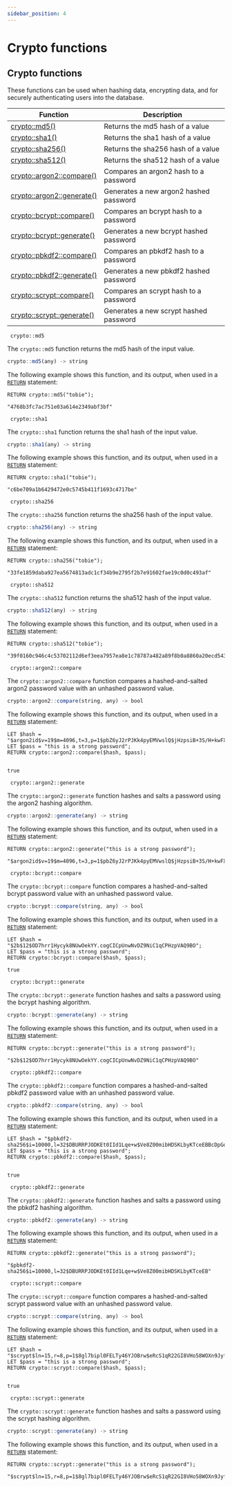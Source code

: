 ```yaml
---
sidebar_position: 4
---
```


# Crypto functions

## Crypto functions

These functions can be used when hashing data, encrypting data, and for securely authenticating users into the database.

<table>
<thead>
  <tr>
    <th>Function</th>
    <th>Description</th>
  </tr>
</thead>
<tbody>
  <tr>
    <td><a href="/docs/surrealql/functions/crypto#md5">crypto::md5()</a></td>
    <td>Returns the md5 hash of a value</td>
  </tr>
  <tr>
    <td><a href="/docs/surrealql/functions/crypto#sha1">crypto::sha1()</a></td>
    <td>Returns the sha1 hash of a value</td>
  </tr>
  <tr>
    <td><a href="/docs/surrealql/functions/crypto#sha256">crypto::sha256()</a></td>
    <td>Returns the sha256 hash of a value</td>
  </tr>
  <tr>
    <td><a href="/docs/surrealql/functions/crypto#sha512">crypto::sha512()</a></td>
    <td>Returns the sha512 hash of a value</td>
  </tr>
  <tr>
    <td><a href="/docs/surrealql/functions/crypto#argon2-compare">crypto::argon2::compare()</a></td>
    <td>Compares an argon2 hash to a password</td>
  </tr>
  <tr>
    <td><a href="/docs/surrealql/functions/crypto#argon2-generate">crypto::argon2::generate()</a></td>
    <td>Generates a new argon2 hashed password</td>
  </tr>
  <tr>
    <td><a href="/docs/surrealql/functions/crypto#bcrypt-compare">crypto::bcrypt::compare()</a></td>
    <td>Compares an bcrypt hash to a password</td>
  </tr>
  <tr>
    <td><a href="/docs/surrealql/functions/crypto#bcrypt-generate">crypto::bcrypt::generate()</a></td>
    <td>Generates a new bcrypt hashed password</td>
  </tr>
  <tr>
    <td><a href="/docs/surrealql/functions/crypto#pbkdf2-compare">crypto::pbkdf2::compare()</a></td>
    <td>Compares an pbkdf2 hash to a password</td>
  </tr>
  <tr>
    <td><a href="/docs/surrealql/functions/crypto#pbkdf2-generate">crypto::pbkdf2::generate()</a></td>
    <td>Generates a new pbkdf2 hashed password</td>
  </tr>
  <tr>
    <td><a href="/docs/surrealql/functions/crypto#scrypt-compare">crypto::scrypt::compare()</a></td>
    <td>Compares an scrypt hash to a password</td>
  </tr>
  <tr>
    <td><a href="/docs/surrealql/functions/crypto#scrypt-generate">crypto::scrypt::generate()</a></td>
    <td>Generates a new scrypt hashed password</td>
  </tr>
</tbody>
</table>

<div className='layout-group'>
<div className='heading'>
    <div id="md5" className='code'>
    <code> crypto::md5 </code>
    </div>
</div>

The `crypto::md5` function returns the md5 hash of the input value.

```js title="API DEFINITION"
crypto::md5(any) -> string
```
The following example shows this function, and its output, when used in a [`RETURN`](/docs/surrealql/statements/return) statement:

```surql
RETURN crypto::md5("tobie");

"4768b3fc7ac751e03a614e2349abf3bf"
```
</div>

<div className='layout-group'>
<div className='heading'>
    <div id="sha1" className='code'>
    <code> crypto::sha1</code>
    </div>
</div>

The `crypto::sha1` function returns the sha1 hash of the input value.

```js title="API DEFINITION"
crypto::sha1(any) -> string
```
The following example shows this function, and its output, when used in a [`RETURN`](/docs/surrealql/statements/return) statement:

```surql
RETURN crypto::sha1("tobie");

"c6be709a1b6429472e0c5745b411f1693c4717be"
```
</div>

<div className='layout-group'>
<div className='heading'>
    <div id="sha256" className='code'>
    <code> crypto::sha256 </code>
    </div>
</div>

The `crypto::sha256` function returns the sha256 hash of the input value.

```js title="API DEFINITION"
crypto::sha256(any) -> string
```
The following example shows this function, and its output, when used in a [`RETURN`](/docs/surrealql/statements/return) statement:

```surql
RETURN crypto::sha256("tobie");

"33fe1859daba927ea5674813adc1cf34b9e2795f2b7e91602fae19c0d0c493af"
```
</div>

<div className='layout-group'>
<div className='heading'>
    <div id="sha512" className='code'>
    <code> crypto::sha512 </code>
    </div>
</div>

The `crypto::sha512` function returns the sha512 hash of the input value.

```js title="API DEFINITION"
crypto::sha512(any) -> string
```
The following example shows this function, and its output, when used in a [`RETURN`](/docs/surrealql/statements/return) statement:

```surql
RETURN crypto::sha512("tobie");

"39f0160c946c4c53702112d6ef3eea7957ea8e1c78787a482a89f8b0a8860a20ecd543432e4a187d9fdcd1c415cf61008e51a7e8bf2f22ac77e458789c9cdccc"
```
</div>

<div className='layout-group'>
<div className='heading'>
    <div id="argon2-compare" className='code'>
    <code> crypto::argon2::compare </code>
    </div>
</div>

The `crypto::argon2::compare` function compares a hashed-and-salted argon2 password value with an unhashed password value.

```js title="API DEFINITION"
crypto::argon2::compare(string, any) -> bool
```
The following example shows this function, and its output, when used in a [`RETURN`](/docs/surrealql/statements/return) statement:

```surql
LET $hash = "$argon2id$v=19$m=4096,t=3,p=1$pbZ6yJ2rPJKk4pyEMVwslQ$jHzpsiB+3S/H+kwFXEcr10vmOiDkBkydVCSMfRxV7CA";
LET $pass = "this is a strong password";
RETURN crypto::argon2::compare($hash, $pass);


true
```
</div>

<div className='layout-group'>
<div className='heading'>
    <div id="argon2-generate" className='code'>
    <code> crypto::argon2::generate </code>
    </div>
</div>

The `crypto::argon2::generate` function hashes and salts a password using the argon2 hashing algorithm.

```js title="API DEFINITION"
crypto::argon2::generate(any) -> string
```
The following example shows this function, and its output, when used in a [`RETURN`](/docs/surrealql/statements/return) statement:

```surql
RETURN crypto::argon2::generate("this is a strong password");

"$argon2id$v=19$m=4096,t=3,p=1$pbZ6yJ2rPJKk4pyEMVwslQ$jHzpsiB+3S/H+kwFXEcr10vmOiDkBkydVCSMfRxV7CA"
```
</div>

<div className='layout-group'>
<div className='heading'>
    <div id="bcrypt-compare" className='code'>
    <code> crypto::bcrypt::compare </code>
    </div>
</div>

The `crypto::bcrypt::compare` function compares a hashed-and-salted bcrypt password value with an unhashed password value.

```js title="API DEFINITION"
crypto::bcrypt::compare(string, any) -> bool
```
The following example shows this function, and its output, when used in a [`RETURN`](/docs/surrealql/statements/return) statement:

```surql
LET $hash = "$2b$12$OD7hrr1Hycyk8NUwOekYY.cogCICpUnwNvDZ9NiC1qCPHzpVAQ9BO";
LET $pass = "this is a strong password";
RETURN crypto::bcrypt::compare($hash, $pass);

true
```
</div>

<div className='layout-group'>
<div className='heading'>
    <div id="bcrypt-generate" className='code'>
    <code> crypto::bcrypt::generate </code>
    </div>
</div>

The `crypto::bcrypt::generate` function hashes and salts a password using the bcrypt hashing algorithm.

```js title="API DEFINITION"
crypto::bcrypt::generate(any) -> string
```
The following example shows this function, and its output, when used in a [`RETURN`](/docs/surrealql/statements/return) statement:

```surql
RETURN crypto::bcrypt::generate("this is a strong password");

"$2b$12$OD7hrr1Hycyk8NUwOekYY.cogCICpUnwNvDZ9NiC1qCPHzpVAQ9BO"
```
</div>

<div className='layout-group'>
<div className='heading'>
    <div id="pbkdf2-compare" className='code'>
    <code> crypto::pbkdf2::compare </code>
    </div>
</div>

The `crypto::pbkdf2::compare` function compares a hashed-and-salted pbkdf2 password value with an unhashed password value.

```js title="API DEFINITION"
crypto::pbkdf2::compare(string, any) -> bool
```
The following example shows this function, and its output, when used in a [`RETURN`](/docs/surrealql/statements/return) statement:

```surql
LET $hash = "$pbkdf2-sha256$i=10000,l=32$DBURRPJODKEt0IId1Lqe+w$Ve8Z00mibHDSKLbyKTceEBBcDpGoK0AEUl7QzDTIec4";
LET $pass = "this is a strong password";
RETURN crypto::pbkdf2::compare($hash, $pass);


true
```
</div>

<div className='layout-group'>
<div className='heading'>
    <div id="pbkdf2-generate" className='code'>
    <code> crypto::pbkdf2::generate </code>
    </div>
</div>

The `crypto::pbkdf2::generate` function hashes and salts a password using the pbkdf2 hashing algorithm.

```js title="API DEFINITION"
crypto::pbkdf2::generate(any) -> string
```
The following example shows this function, and its output, when used in a [`RETURN`](/docs/surrealql/statements/return) statement:

```surql
RETURN crypto::pbkdf2::generate("this is a strong password");

"$pbkdf2-sha256$i=10000,l=32$DBURRPJODKEt0IId1Lqe+w$Ve8Z00mibHDSKLbyKTceEB"
```
</div>

<div className='layout-group'>
<div className='heading'>
    <div id="scrypt-compare" className='code'>
    <code> crypto::scrypt::compare </code>
    </div>
</div>

The `crypto::scrypt::compare` function compares a hashed-and-salted scrypt password value with an unhashed password value.

```js title="API DEFINITION"
crypto::scrypt::compare(string, any) -> bool
```
The following example shows this function, and its output, when used in a [`RETURN`](/docs/surrealql/statements/return) statement:

```surql
LET $hash = "$scrypt$ln=15,r=8,p=1$8gl7bipl0FELTy46YJOBrw$eRcS1qR22GI8VHo58WOXn9JyfDivGo5yTJFvpDyivuw";
LET $pass = "this is a strong password";
RETURN crypto::scrypt::compare($hash, $pass);


true
```
</div>

<div className='layout-group'>
<div className='heading'>
    <div id="scrypt-generate" className='code'>
    <code> crypto::scrypt::generate </code>
    </div>
</div>

The `crypto::scrypt::generate` function hashes and salts a password using the scrypt hashing algorithm.

```js title="API DEFINITION"
crypto::scrypt::generate(any) -> string
```
The following example shows this function, and its output, when used in a [`RETURN`](/docs/surrealql/statements/return) statement:

```surql
RETURN crypto::scrypt::generate("this is a strong password");

"$scrypt$ln=15,r=8,p=1$8gl7bipl0FELTy46YJOBrw$eRcS1qR22GI8VHo58WOXn9JyfDivGo5yTJFvpDyivuw"
```
</div>